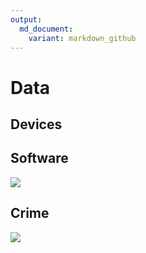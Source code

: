 ```yaml
---
output:
  md_document:
    variant: markdown_github
---
```


# Data{data-background="https://raw.githubusercontent.com/stephlocke/lazyCDN/master/deluge.jpg"}

## Devices {data-background="https://raw.githubusercontent.com/stephlocke/lazyCDN/master/devices.jpg"}

## Software 
![](http://www.alixpartners.com/en/Portals/alix/IC%20Copy%20&%20Images/Aero/2013%20AD%20Cybersecurity/Cyber_Security_Slide1.png)

## Crime 
![](https://raw.githubusercontent.com/stephlocke/lazyCDN/master/wefglobalrisks.png)